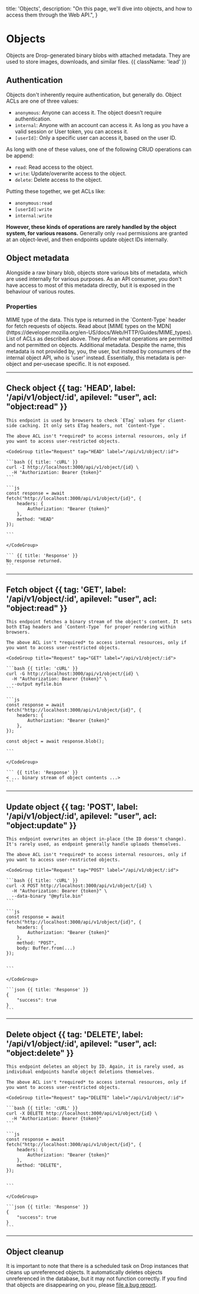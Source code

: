   title: 'Objects',
  description:
    "On this page, we'll dive into objects, and how to access them through the Web API.",
}

# Objects

Objects are Drop-generated binary blobs with attached metadata. They are used to store images, downloads, and similar files. {{ className: 'lead' }}

## Authentication

Objects don't inherently require authentication, but generally do. Object ACLs are one of three values:

- `anonymous`: Anyone can access it. The object doesn't require authentication.
- `internal`: Anyone with an account can access it. As long as you have a valid session or User token, you can access it.
- `[userId]`: Only a specific user can access it, based on the user ID.

As long with one of these values, one of the following CRUD operations can be append:

- `read`: Read access to the object.
- `write`: Update/overwrite access to the object.
- `delete`: Delete access to the object.

Putting these together, we get ACLs like:

- `anonymous:read`
- `[userId]:write`
- `internal:write`

**However, these kinds of operations are rarely handled by the object system, for various reasons.** Generally only `read` permissions are granted at an object-level, and then endpoints update object IDs internally.

## Object metadata

Alongside a raw binary blob, objects store various bits of metadata, which are used internally for various purposes. As an API consumer, you don't have access to most of this metadata directly, but it is exposed in the behaviour of various routes.

### Properties

<Properties>
  <Property name="mime" type="string">
    MIME type of the data. This type is returned in the `Content-Type` header
    for fetch requests of objects. Read about [MIME types on the
    MDN](https://developer.mozilla.org/en-US/docs/Web/HTTP/Guides/MIME_types).
  </Property>
  <Property name="permissions" type="string[]">
    List of ACLs as described above. They define what operations are permitted
    and not permitted on objects.
  </Property>
  <Property name="userMetadata" type="string">
    Additional metadata. Despite the name, this metadata is not provided by,
    you, the user, but instead by consumers of the internal object API, who is
    'user' instead. Essentially, this metadata is per-object and per-usecase
    specific. It is not exposed.
  </Property>
</Properties>

---

## Check object {{ tag: 'HEAD', label: '/api/v1/object/:id', apilevel: "user", acl: "object:read" }}

<Row>
  <Col>

    This endpoint is used by browsers to check `ETag` values for client-side caching. It only sets ETag headers, not `Content-Type`.

    The above ACL isn't *required* to access internal resources, only if you want to access user-restricted objects.

  </Col>
  <Col sticky>

    <CodeGroup title="Request" tag="HEAD" label="/api/v1/object/:id">

    ```bash {{ title: 'cURL' }}
    curl -I http://localhost:3000/api/v1/object/{id} \
      -H "Authorization: Bearer {token}"
    ```

    ```js
    const response = await fetch("http://localhost:3000/api/v1/object/{id}", {
        headers: {
            Authorization: "Bearer {token}"
        },
        method: "HEAD"
    });

    ```

    </CodeGroup>

    ``` {{ title: 'Response' }}
    No response returned.
    ```

  </Col>
</Row>

---

## Fetch object {{ tag: 'GET', label: '/api/v1/object/:id', apilevel: "user", acl: "object:read" }}

<Row>
  <Col>

    This endpoint fetches a binary stream of the object's content. It sets both ETag headers and `Content-Type` for proper rendering within browsers.

    The above ACL isn't *required* to access internal resources, only if you want to access user-restricted objects.

  </Col>
  <Col sticky>

    <CodeGroup title="Request" tag="GET" label="/api/v1/object/:id">

    ```bash {{ title: 'cURL' }}
    curl -G http://localhost:3000/api/v1/object/{id} \
      -H "Authorization: Bearer {token}" \
      --output myfile.bin
    ```

    ```js
    const response = await fetch("http://localhost:3000/api/v1/object/{id}", {
        headers: {
            Authorization: "Bearer {token}"
        },
    });

    const object = await response.blob();

    ```

    </CodeGroup>

    ``` {{ title: 'Response' }}
    < ... binary stream of object contents ...>
    ```

  </Col>
</Row>

---

## Update object {{ tag: 'POST', label: '/api/v1/object/:id', apilevel: "user", acl: "object:update" }}

<Row>
  <Col>

    This endpoint overwrites an object in-place (the ID doesn't change). It's rarely used, as endpoint generally handle uploads themselves.

    The above ACL isn't *required* to access internal resources, only if you want to access user-restricted objects.

  </Col>
  <Col sticky>

    <CodeGroup title="Request" tag="POST" label="/api/v1/object/:id">

    ```bash {{ title: 'cURL' }}
    curl -X POST http://localhost:3000/api/v1/object/{id} \
      -H "Authorization: Bearer {token}" \
      --data-binary "@myfile.bin"
    ```

    ```js
    const response = await fetch("http://localhost:3000/api/v1/object/{id}", {
        headers: {
            Authorization: "Bearer {token}"
        },
        method: "POST",
        body: Buffer.from(...)
    });


    ```

    </CodeGroup>

    ```json {{ title: 'Response' }}
    {
        "success": true
    }
    ```

  </Col>
</Row>

---

## Delete object {{ tag: 'DELETE', label: '/api/v1/object/:id', apilevel: "user", acl: "object:delete" }}

<Row>
  <Col>

    This endpoint deletes an object by ID. Again, it is rarely used, as individual endpoints handle object deletions themselves.

    The above ACL isn't *required* to access internal resources, only if you want to access user-restricted objects.

  </Col>
  <Col sticky>

    <CodeGroup title="Request" tag="DELETE" label="/api/v1/object/:id">

    ```bash {{ title: 'cURL' }}
    curl -X DELETE http://localhost:3000/api/v1/object/{id} \
      -H "Authorization: Bearer {token}"
    ```

    ```js
    const response = await fetch("http://localhost:3000/api/v1/object/{id}", {
        headers: {
            Authorization: "Bearer {token}"
        },
        method: "DELETE",
    });


    ```

    </CodeGroup>

    ```json {{ title: 'Response' }}
    {
        "success": true
    }
    ```

  </Col>
</Row>

---

## Object cleanup

It is important to note that there is a scheduled task on Drop instances that cleans up unreferenced objects. It automatically deletes objects unreferenced in the database, but it may not function correctly. If you find that objects are disappearing on you, please [file a bug report](https://github.com/Drop-OSS/drop/issues).
